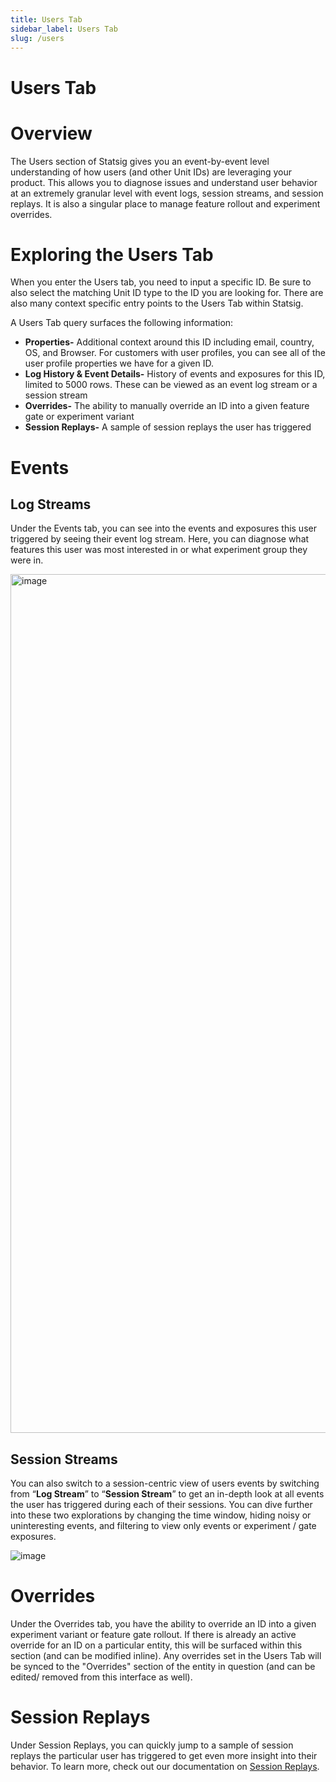 ```yaml
---
title: Users Tab
sidebar_label: Users Tab
slug: /users
---
```


# Users Tab

# Overview

The Users section of Statsig gives you an event-by-event level understanding of how users (and other Unit IDs) are leveraging your product. This allows you to diagnose issues and understand user behavior at an extremely granular level with event logs, session streams, and session replays. It is also a singular place to manage feature rollout and experiment overrides. 

# Exploring the Users Tab

When you enter the Users tab, you need to input a specific ID. Be sure to also select the matching Unit ID type to the ID you are looking for. There are also many context specific entry points to the Users Tab within Statsig.

A Users Tab query surfaces the following information:

- **Properties-** Additional context around this ID including email, country, OS, and Browser. For customers with user profiles, you can see all of the user profile properties we have for a given ID. 
- **Log History & Event Details-** History of events and exposures for this ID, limited to 5000 rows. These can be viewed as an event log stream or a session stream
- **Overrides-** The ability to manually override an ID into a given feature gate or experiment variant
- **Session Replays-** A sample of session replays the user has triggered

# Events

## Log Streams

Under the Events tab, you can see into the events and exposures this user triggered by seeing their event log stream. Here, you can diagnose what features this user was most interested in or what experiment group they were in.

<img width="1374" alt="image" src="https://github.com/user-attachments/assets/1ff4af6a-c467-4dc1-8b9e-fb58818cb67b" />

## Session Streams

You can also switch to a session-centric view of users events by switching from “**Log Stream**” to “**Session Stream**” to get an in-depth look at all events the user has triggered during each of their sessions. You can dive further into these two explorations by changing the time window, hiding noisy or uninteresting events, and filtering to view only events or experiment / gate exposures. 

![image](https://github.com/user-attachments/assets/7ac4a9f8-a3d4-485b-9a8a-8ce972ba6cda)


# Overrides

Under the Overrides tab, you have the ability to override an ID into a given experiment variant or feature gate rollout. If there is already an active override for an ID on a particular entity, this will be surfaced within this section (and can be modified inline). Any overrides set in the Users Tab will be synced to the "Overrides" section of the entity in question (and can be edited/ removed from this interface as well).

# Session Replays

Under Session Replays, you can quickly jump to a sample of session replays the particular user has triggered to get even more insight into their behavior. To learn more, check out our documentation on [Session Replays](/session-replay/overview).
